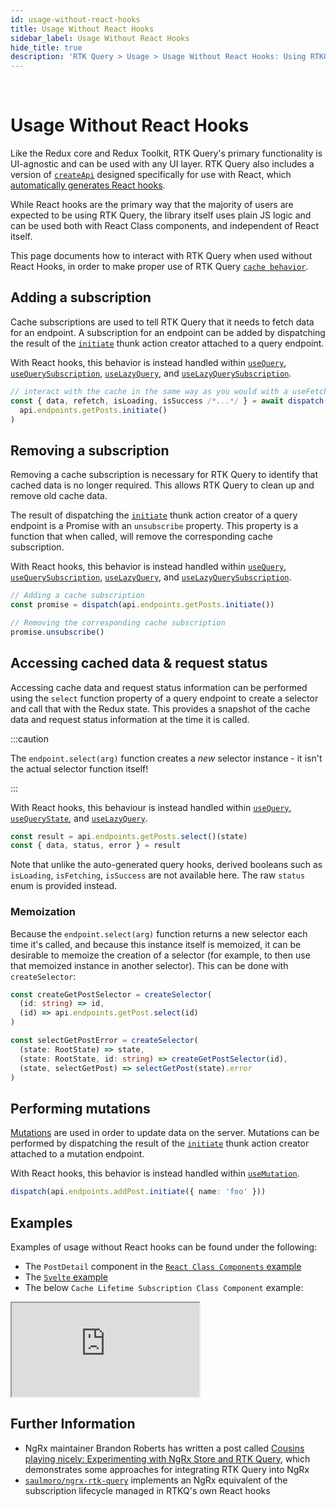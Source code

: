 ```yaml
---
id: usage-without-react-hooks
title: Usage Without React Hooks
sidebar_label: Usage Without React Hooks
hide_title: true
description: 'RTK Query > Usage > Usage Without React Hooks: Using RTKQ with other UI frameworks'
---
```


&nbsp;

# Usage Without React Hooks

Like the Redux core and Redux Toolkit, RTK Query's primary functionality is UI-agnostic and can be used with any UI layer. RTK Query also includes a version of [`createApi`](../api/createApi.mdx) designed specifically for use with React, which [automatically generates React hooks](../api/created-api/hooks.mdx).

While React hooks are the primary way that the majority of users are expected to be using RTK Query, the library itself uses plain JS logic and can be used both with React Class components, and independent of React itself.

This page documents how to interact with RTK Query when used without React Hooks, in order to make proper use of RTK Query [`cache behavior`](./cache-behavior).

## Adding a subscription

Cache subscriptions are used to tell RTK Query that it needs to fetch data for an endpoint. A subscription for an endpoint can be added by dispatching the result of the [`initiate`](../api/created-api/endpoints.mdx#initiate) thunk action creator attached to a query endpoint.

With React hooks, this behavior is instead handled within [`useQuery`](../api/created-api/hooks.mdx#usequery), [`useQuerySubscription`](../api/created-api/hooks.mdx#usequerysubscription), [`useLazyQuery`](../api/created-api/hooks.mdx#uselazyquery), and [`useLazyQuerySubscription`](../api/created-api/hooks.mdx#uselazyquerysubscription).

```ts title="Subscribing to cached data" no-transpile
// interact with the cache in the same way as you would with a useFetch...() hook
const { data, refetch, isLoading, isSuccess /*...*/ } = await dispatch(
  api.endpoints.getPosts.initiate()
)
```

## Removing a subscription

Removing a cache subscription is necessary for RTK Query to identify that cached data is no longer required. This allows RTK Query to clean up and remove old cache data.

The result of dispatching the [`initiate`](../api/created-api/endpoints.mdx#initiate) thunk action creator of a query endpoint is a Promise with an `unsubscribe` property. This property is a function that when called, will remove the corresponding cache subscription.

With React hooks, this behavior is instead handled within [`useQuery`](../api/created-api/hooks.mdx#usequery), [`useQuerySubscription`](../api/created-api/hooks.mdx#usequerysubscription), [`useLazyQuery`](../api/created-api/hooks.mdx#uselazyquery), and [`useLazyQuerySubscription`](../api/created-api/hooks.mdx#uselazyquerysubscription).

```ts title="Unsubscribing from cached data" no-transpile
// Adding a cache subscription
const promise = dispatch(api.endpoints.getPosts.initiate())

// Removing the corresponding cache subscription
promise.unsubscribe()
```

## Accessing cached data & request status

Accessing cache data and request status information can be performed using the `select` function property of a query endpoint to create a selector and call that with the Redux state. This provides a snapshot of the cache data and request status information at the time it is called.

:::caution

The `endpoint.select(arg)` function creates a _new_ selector instance - it isn't the actual selector function itself!

:::

With React hooks, this behaviour is instead handled within [`useQuery`](../api/created-api/hooks.mdx#usequery), [`useQueryState`](../api/created-api/hooks.mdx#usequerystate), and [`useLazyQuery`](../api/created-api/hooks.mdx#uselazyquery).

```ts title="Accessing cached data & request status" no-transpile
const result = api.endpoints.getPosts.select()(state)
const { data, status, error } = result
```

Note that unlike the auto-generated query hooks, derived booleans such as `isLoading`, `isFetching`, `isSuccess` are not available here. The raw `status` enum is provided instead.

### Memoization

Because the `endpoint.select(arg)` function returns a new selector each time it's called, and because this instance itself is memoized, it can be desirable to memoize the creation of a selector (for example, to then use that memoized instance in another selector). This can be done with `createSelector`:

```ts title="Creating a memoized selector creator" no-transpile
const createGetPostSelector = createSelector(
  (id: string) => id,
  (id) => api.endpoints.getPost.select(id)
)

const selectGetPostError = createSelector(
  (state: RootState) => state,
  (state: RootState, id: string) => createGetPostSelector(id),
  (state, selectGetPost) => selectGetPost(state).error
)
```

## Performing mutations

[Mutations](./mutations.mdx) are used in order to update data on the server. Mutations can be performed by dispatching the result of the [`initiate`](../api/created-api/endpoints.mdx#initiate) thunk action creator attached to a mutation endpoint.

With React hooks, this behavior is instead handled within [`useMutation`](../api/created-api/hooks.mdx#usemutation).

```ts title="Triggering a mutation endpoint" no-transpile
dispatch(api.endpoints.addPost.initiate({ name: 'foo' }))
```

## Examples

Examples of usage without React hooks can be found under the following:

- The `PostDetail` component in the [`React Class Components` example](./examples.mdx#react-class-components)
- The [`Svelte` example](./examples.mdx#svelte)
- The below `Cache Lifetime Subscription Class Component` example:

<iframe
  src="https://codesandbox.io/embed/rtk-query-cache-lifetime-subscription-class-component-example-38mgd?fontsize=12&runonclick=1&hidenavigation=1&module=%2Fsrc%2Fcomponents%2FUsersList.tsx&theme=dark&runonclick=1"
  style={{
    width: '100%',
    height: '800px',
    border: 0,
    borderRadius: '4px',
    overflow: 'hidden',
  }}
  title="RTK Query Cache Lietime Subscription Class Component Example"
  allow="geolocation; microphone; camera; midi; vr; accelerometer; gyroscope; payment; ambient-light-sensor; encrypted-media; usb"
  sandbox="allow-modals allow-forms allow-popups allow-scripts allow-same-origin"
></iframe>

## Further Information

- NgRx maintainer Brandon Roberts has written a post called [Cousins playing nicely: Experimenting with NgRx Store and RTK Query](https://dev.to/brandontroberts/cousins-playing-nicely-experimenting-with-ngrx-store-and-rtk-query-25f4), which demonstrates some approaches for integrating RTK Query into NgRx
- [`saulmoro/ngrx-rtk-query`](https://github.com/SaulMoro/ngrx-rtk-query) implements an NgRx equivalent of the subscription lifecycle managed in RTKQ's own React hooks
